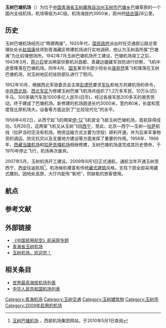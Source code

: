 {{Infobox airport
| name     = 巴塘机场
| nativename       = 
| photo            = 
| photosize        = 250px
| caption          =
| type             = 民用
| run by           = 
| opened           =
| closed           = 
| city             =[[玉树藏族自治州|玉树藏族自治州]][[玉树市|玉树市]]
| location         =
| distance_to_city =
| elevation        = 3950米
| website          = 
| IATA             = YUS
| ICAO             = ZLYS
| FAA              = 
| LID              = 
| coordinates      =
| coordinates_type = airport
| coordinates_region = CN
| latd  = 32 | latm  = 49 | lats  = 47.66 | latNS = N
| longd = 97 | longm = 7 | longs = 27.11 | longEW = E
| pushpin_map = China Qinghai
| pushpin_map_caption = 在中國青海省的位置
| runway1_heading  =
| runway1_feet     =
| runway1_meter    = 3800
| runway1_surface  =
| helipad1         =
| helipad1_feet    =
| helipad1_meter   = 
| helipad1_surface = 
| stat_year        =
| stat_passenger   =
| stat_cargo       = 
| stat_flight      =
| stat1-header     =
| stat1-data       =
| footnotes        =
}}
'''玉树巴塘机场'''（{{airport codes|YUS|ZLYS}}）为位于[[中华人民共和国|中国]][[青海省|青海省]][[玉树藏族自治州|玉树藏族自治州]][[玉树市|玉树市]][[巴塘乡|巴塘乡]]巴塘草原的一个国内支线机场，机场等级为4C级。机场海拔约3950米，距州府[[结古镇|结古镇]]26公里。

== 历史 ==

玉树巴塘机场经历过“两建两废”。1920年代，[[国民政府|国民政府]]派出时任交通部公路总管理处处长[[赵祖康|赵祖康]]技师到青海藏区修建机场进行实地调研，他认为玉树县所属“巴塘滩”为比较理想场所。1942年7月玉树巴塘机场开工建设，巴塘机场竣工之后，1943年3月，[[蒋介石|蒋介石]]曾派两架侦察机对昌都、青藏边疆藏军驻防进行侦察，飞机中途曾降落在巴塘机场。同年4月，[[国民革命军|国军]]某司令部少将处长[[唐井然|唐井然]]乘飞机降落在玉树巴塘机场，对玉树地区的驻防部队进行了慰问。

1952年10月，根据西北军政委员会主席[[彭德怀|彭德怀]]要求[[中国人民解放军|军队]]和地方共建机场的命令，[[中共西北局|中共西北局]]、[[西北军区|西北军区]]为修建玉树巴塘飞机场共组织了1.2万多军民、10万头(匹)牛马、100多辆汽车及1000多亿人民币(旧币)，经过各族军民200多天的艰苦劳动，终于建成了巴塘机场。新修建的机场跑道长约3000米，宽约80米，长度和宽度皆比原机场大。设备等方面达到了“比较现代化”的水平。

1956年4月2日，从西宁起飞的两架[[伊-12|伊-12]]飞机安全飞抵玉树巴塘机场，首航获得成功。5月26日，这两架飞机又从玉树飞回[[西宁|西宁]]，至此，北京—西宁—玉树—[[拉萨|拉萨]]航线（拉萨当时还没有机场，物资运输方式主要为空投）顺利开通，并为后来军事物资的调运、防灾抗灾以及支援地方建设等方面发挥了重要的作用。1956年、1966年，[[西藏|西藏]][[当雄机场|当雄机场]]和[[拉萨贡嘎机场|拉萨贡嘎机场]]相继修建，玉树巴塘机场遂完成其历史使命，于1970年停止飞行，机场再次废弃。

2007年5月，玉树机场开工建设。2009年8月1日正式通航，通航当年开通玉树至西宁、[[西安|西安]]往返航班<ref>[http://www.westaport.com/nr.asp?leaf_id=111 玉树巴塘机场] {{Wayback|url=http://www.westaport.com/nr.asp?leaf_id=111 |date=20100726050430 }}，西部机场集团网站，于2010年5月1日查阅</ref>。机场候机楼富有传统[[藏式建筑|藏式建筑]]风格，支柱下部全部采用藏式雕刻。因地处高原，大厅内配有“氧吧”，供缺氧的旅客使用。
== 航点 ==
{{Airport-dest-list
| [[中国东方航空|中国东方航空]]| [[成都双流国际机场|成都]]、[[拉萨贡嘎机场|拉萨]]、[[西安咸阳国际机场|西安]]、[[西宁曹家堡机场|西宁]]
| [[西藏航空|西藏航空]]| [[拉萨贡嘎机场|拉萨]]、[[西宁曹家堡机场|西宁]]
| [[首都航空|首都航空]]| [[北京大興國際機場|北京大興]]、[[西宁曹家堡机场|西宁]]
}}

==参考文献==
{{reflist}}
==外部链接==
*[https://web.archive.org/web/20091015164841/http://www.avbuyer.com.cn/news/hot/gcAirportYushu/ 《中国民用航空》航采网专题]
*[http://www.qhairport.com/yushujc/ 青海省玉树机场] {{Wayback|url=http://www.qhairport.com/yushujc/ |date=20210121041307 }}
*[https://web.archive.org/web/20100417155721/http://www.xxia.com/index_ys.asp 玉树机场，欢迎您！]

==相关条目==
* [[世界最高海拔机场列表|世界最高海拔机场列表]]
* [[中华人民共和国机场列表|中华人民共和国机场列表]]

{{中华人民共和国机场}}

[[Category:青海机场|Category:青海机场]]
[[Category:玉树交通|Category:玉树交通]]
[[Category:玉树建筑物|Category:玉树建筑物]]
[[Category:玉树市|Category:玉树市]]
[[Category:2009年启用的机场|Category:2009年启用的机场]]